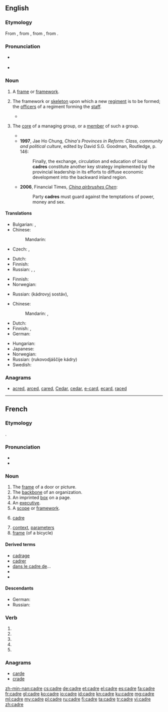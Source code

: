 {{also|cadré}}
==English==
{{was wotd|2009|July|9}}
{{wikipedia|lang=en}}

===Etymology===
From {{etyl|fr}} {{term|cadre|lang=fr}}, from {{etyl|it}} {{term|quadro||square|lang=it}}, from {{etyl|la}} {{term|quadrum|lang=la}}, from {{term|quattuor||four|lang=la}}.

===Pronunciation===
* {{a|RP}} {{IPA|/ˈkɑː.də/|/ˈkɑː.dɹə/}}
* {{a|US}} {{IPA|/ˈkæd.ɹi/|/ˈkɑ.dɹi/|/ˈkɑ.dɹeɪ/}}

===Noun===
{{en-noun}}

# A [[frame]] or [[framework]].
# {{context|military}} The framework or [[skeleton]] upon which a new [[regiment]] is to be formed; the [[officer]]s of a regiment forming the [[staff]].
#* {{quote-book
|year=2002
|author=Barry M. Stentiford
|title=The American Home Guard: the State Militia in the Twentieth Century
|chapter=9
|isbn=1585441813
|page=202
|passage=From the original plan, thirty-four '''cadre''' battalions, with a total of 116 companies, had actually been formed, a total of about 700 officers and another 600 key enlisted men.}}
# {{chiefly|in|_|communism}} The [[core]] of a managing group, or a [[member]] of such a group.
#* {{quote-book|1986|Robert Elsie|Dictionary of Albanian Literature|page=101|url=http://books.google.com/books?id=eXEhAAAAMAAJ
|passage=After the war, he was a party '''cadre''' and worked as a correspondent for the daily newspaper Zeri i Popullit (The People's Voice). }}
#* '''1997''', Jae Ho Chung, ''China's Provinces in Reform: Class, community and political culture'', edited by David S.G. Goodman, Routledge, p. 146:
#*: Finally, the exchange, circulation and education of local '''cadres''' constitute another key strategy implemented by the provincial leadership in its efforts to diffuse economic development into the backward inland region.
#* '''2006''', Financial Times, ''[http://www.ft.com/cms/s/e9eef20e-4dc4-11db-8704-0000779e2340,dwp_uuid=9c33700c-4c86-11da-89df-0000779e2340.html China airbrushes Chen]'':
#*: Party '''cadres''' must guard against the temptations of power, money and sex.

====Translations====
{{trans-top|frame or framework}}
* Bulgarian: {{t+|bg|структура|f|tr=struktúra}},  {{t+|bg|рамка|f|tr=rámka}}
* Chinese:
*: Mandarin: {{t|cmn|骨骼|tr=gǔgé|sc=Hani}}
* Czech: {{t+|cs|rámec|m}}, {{t+|cs|rám|m}}
{{trans-mid}}
* Dutch: {{t+|nl|kader|n}}
* Finnish: {{t+|fi|kehys}}
* Russian: {{t+|ru|структура|f|tr=struktúra}},  {{t+|ru|рамка|f|tr=rámka}}, {{t+|ru|каркас|m|tr=karkás}}
{{trans-bottom}}

{{trans-top|skeleton upon which regiment is formed}}
* Finnish: {{t+|fi|esikunta}}
* Norwegian: {{t+|no|kader|m}}
{{trans-mid}}
* Russian: {{l/ru|кадровый}} {{l/ru|состав}} {{m}} (kádrovyj sostáv), {{t+|ru|кадр|m|p|tr=kádry|alt=кадры}}
{{trans-bottom}}

{{trans-top|core of managing group}}
* Chinese:
*: Mandarin: {{t|cmn|幹部|tr=gànbù|sc=Hani}}, {{t|cmn|干部|tr=gànbù|sc=Hani}}
* Dutch: {{t+|nl|kader|n}}
* Finnish: {{t-|fi|ydinjoukko}},  {{t+|fi|kaaderi}}
* German: {{t+|de|Kader|m}}
{{trans-mid}}
* Hungarian: {{t+|hu|káder}}
* Japanese: {{t+|ja|幹部|tr=かんぶ, kanbu|sc=Jpan}}
* Norwegian: {{t+|no|kader|m}}
* Russian: {{l/ru|руководящий|руководящие}} {{l/ru|кадр|кадры}} {{m|p}} (rukovodjáščije kádry)
* Swedish: {{t-|sv|kader}}
{{trans-bottom}}

===Anagrams===
* [[acred#English|acred]], [[arced#English|arced]], [[cared#English|cared]], [[Cedar#English|Cedar]], [[cedar#English|cedar]], [[e-card#English|e-card]], [[ecard#English|ecard]], [[raced#English|raced]]

----

==French==

===Etymology===
{{borrowing|it|quadro|lang=fr}}.

===Pronunciation===
* {{audio|Fr-cadre.ogg|audio}}
* {{IPA|lang=fr|/kɑdʁ/}}

===Noun===
{{fr-noun|m}}

# The [[frame]] of a door or picture.
# The [[backbone]] of an organization.
# An imprinted [[box]] on a page.
# An [[executive]].
# A [[scope]] or [[framework]].
# {{military|lang=fr}} [[cadre]]
# [[context]], [[parameter]]s
# [[frame]] (of a bicycle)

====Derived terms====
* [[cadrage#French|cadrage]]
* [[cadrer#French|cadrer]]
* [[dans le cadre de]]...
* {{l/fr|décadrer}}
* {{l/fr|encadrer}}

====Descendants====
* German: {{l/de|Kader}}
* Russian: {{l|ru|кадр|tr=kadr}}

===Verb===
{{fr-verb-form}}

# {{conjugation of|cadrer||1|s|pres|ind|lang=fr}}
# {{conjugation of|cadrer||3|s|pres|ind|lang=fr}}
# {{conjugation of|cadrer||1|s|pres|sub|lang=fr}}
# {{conjugation of|cadrer||3|s|pres|sub|lang=fr}}
# {{conjugation of|cadrer||2|s|imp|lang=fr}}

===Anagrams===
* [[carde#French|carde]]
* [[crade#French|crade]]

[[zh-min-nan:cadre]]
[[cs:cadre]]
[[de:cadre]]
[[et:cadre]]
[[el:cadre]]
[[es:cadre]]
[[fa:cadre]]
[[fr:cadre]]
[[gl:cadre]]
[[ko:cadre]]
[[io:cadre]]
[[id:cadre]]
[[kn:cadre]]
[[ku:cadre]]
[[mg:cadre]]
[[ml:cadre]]
[[my:cadre]]
[[pl:cadre]]
[[ru:cadre]]
[[fi:cadre]]
[[ta:cadre]]
[[tr:cadre]]
[[vi:cadre]]
[[zh:cadre]]